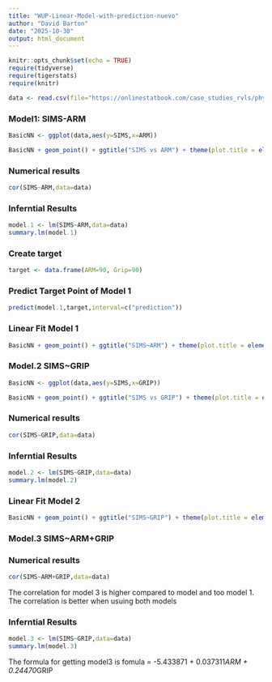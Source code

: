 ```yaml
---
title: "WUP-Linear-Model-with-prediction-nuevo"
author: "David Barton"
date: "2025-10-30"
output: html_document
---
```


```r
knitr::opts_chunk$set(echo = TRUE)
require(tidyverse)
require(tigerstats)
require(knitr)

data <- read.csv(file="https://onlinestatbook.com/case_studies_rvls/physical_strength/data.txt",sep="",header=TRUE)  
```

### Model1: SIMS-ARM

```r
BasicNN <- ggplot(data,aes(y=SIMS,x=ARM))
```

```r
BasicNN + geom_point() + ggtitle("SIMS vs ARM") + theme(plot.title = element_text(hjust = 0.5, size = 20))
```

### Numerical results

```r
cor(SIMS~ARM,data=data)
```


### Inferntial Results

```r
model.1 <- lm(SIMS~ARM,data=data)
summary.lm(model.1)
```

### Create target 

```r
target <- data.frame(ARM=90, Grip=90)
```

### Predict Target Point of Model 1

```r
predict(model.1,target,interval=c("prediction"))
```

### Linear Fit Model 1

```r
BasicNN + geom_point() + ggtitle("SIMS~ARM") + theme(plot.title = element_text(hjust = 0.5, size = 20 )) + geom_smooth(method=lm)
```

### Model.2 SIMS~GRIP

```r
BasicNN <- ggplot(data,aes(y=SIMS,x=GRIP))
```

```r
BasicNN + geom_point() + ggtitle("SIMS vs GRIP") + theme(plot.title = element_text(hjust = 0.5, size = 20))
```

### Numerical results

```r
cor(SIMS~GRIP,data=data)
```

### Inferntial Results

```r
model.2 <- lm(SIMS~GRIP,data=data)
summary.lm(model.2)
```

### Linear Fit Model 2

```r
BasicNN + geom_point() + ggtitle("SIMS~GRIP") + theme(plot.title = element_text(hjust = 0.5, size = 20 )) + geom_smooth(method=lm)
```

### Model.3 SIMS~ARM+GRIP

### Numerical results

```r
cor(SIMS~ARM+GRIP,data=data)
```

The correlation for model 3 is higher compared to model and too model 1. The correlation is better when usuing both models

### Inferntial Results

```r
model.3 <- lm(SIMS~GRIP,data=data)
summary.lm(model.3)
```

The formula for getting model3 is fomula = -5.433871 + 0.037311*ARM + 0.24470*GRIP